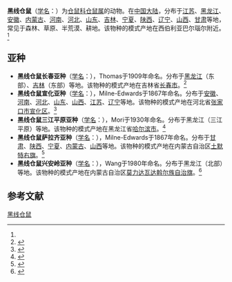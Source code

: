 {{Speciesbox
| name = 黑线仓鼠
| status = 
| status_system = 
| image = 
| genus = Cricetulus
| species = barabensis
| authority = (Pallas, 1773)<ref name='id865'>{{cite web| url =http://www.bioinfo.cn/db05/BjdwSpecies.php?action=view&id=865| title =黑线仓鼠| work =《中国动物物种编目数据库》| publisher =中国科学院微生物研究所| author =中国科学院动物研究所| accessdate =2009-03-27| deadurl =yes| archiveurl =https://web.archive.org/web/20160305004904/http://www.bioinfo.cn/db05/BjdwSpecies.php?action=view&id=865| archivedate =2016-03-05}}</ref>
}}

'''黑线仓鼠'''（[[学名|学名]]：{{lang|la|''Cricetulus barabensis''}}）为[[仓鼠科|仓鼠科]][[仓鼠属|仓鼠属]]的动物。在[[中国大陆|中国大陆]]，分布于[[江苏|江苏]]、[[黑龙江|黑龙江]]、[[安徽|安徽]]、[[内蒙古|内蒙古]]、[[河南|河南]]、[[河北|河北]]、[[山东|山东]]、[[吉林|吉林]]、[[宁夏|宁夏]]、[[陕西|陕西]]、[[辽宁|辽宁]]、[[山西|山西]]、[[甘肃|甘肃]]等地，常见于森林、草原、半荒漠、耕地。该物种的模式产地在西伯利亚巴尔瑙尔附近。<ref name='id865'/>

== 亚种 ==
* '''黑线仓鼠长春亚种'''（[[学名|学名]]：{{lang|la|''Cricetulus barabensis fumatus''}}），Thomas于1909年命名。分布于[[黑龙江省|黑龙江]]（东部）、[[吉林|吉林]]（东部）等地。该物种的模式产地在吉林省[[长春市|长春市]]。<ref name='id866'>{{cite web| url =http://www.bioinfo.cn/db05/BjdwSpecies.php?action=view&id=866| title =黑线仓鼠长春亚种| work =《中国动物物种编目数据库》| publisher =中国科学院微生物研究所| author =中国科学院动物研究所| accessdate =2009-03-27| deadurl =yes| archiveurl =https://web.archive.org/web/20160305073357/http://www.bioinfo.cn/db05/BjdwSpecies.php?action=view&id=866| archivedate =2016-03-05}}</ref>
* '''黑线仓鼠宣化亚种'''（[[学名|学名]]：{{lang|la|''Cricetulus barabensis griseus''}}），Milne-Edwards于1867年命名。分布于[[安徽|安徽]]、[[河南|河南]]、[[河北|河北]]、[[山东|山东]]、[[山西|山西]]、[[江苏|江苏]]、[[辽宁|辽宁]]等地。该物种的模式产地在河北省[[张家口市|张家口市]][[宣化区|宣化区]]。<ref name='id867'>{{cite web| url =http://www.bioinfo.cn/db05/BjdwSpecies.php?action=view&id=867| title =黑线仓鼠宣化亚种| work =《中国动物物种编目数据库》| publisher =中国科学院微生物研究所| author =中国科学院动物研究所| accessdate =2009-03-27| deadurl =yes| archiveurl =https://web.archive.org/web/20160305022107/http://www.bioinfo.cn/db05/BjdwSpecies.php?action=view&id=867| archivedate =2016-03-05}}</ref>
* '''黑线仓鼠三江平原亚种'''（[[学名|学名]]：{{lang|la|''Cricetulus barabensis manchuricus''}}），Mori于1930年命名。分布于黑龙江（三江平原）等地。该物种的模式产地在黑龙江省[[哈尔滨市|哈尔滨市]]。<ref name='id868'>{{cite web| url =http://www.bioinfo.cn/db05/BjdwSpecies.php?action=view&id=868| title =黑线仓鼠三江平原亚种| work =《中国动物物种编目数据库》| publisher =中国科学院微生物研究所| author =中国科学院动物研究所| accessdate =2009-03-27| deadurl =yes| archiveurl =https://web.archive.org/web/20160305034941/http://www.bioinfo.cn/db05/BjdwSpecies.php?action=view&id=868| archivedate =2016-03-05}}</ref>
* '''黑线仓鼠萨拉齐亚种'''（[[学名|学名]]：{{lang|la|''Cricetulus barabensis obscurus''}}），Milne-Edwards于1867年命名。分布于[[甘肃|甘肃]]、[[陕西|陕西]]、[[宁夏|宁夏]]、[[内蒙古|内蒙古]]、[[山西|山西]]等地。该物种的模式产地在内蒙古自治区[[土默特右旗|土默特右旗]]。<ref name='id869'>{{cite web| url =http://www.bioinfo.cn/db05/BjdwSpecies.php?action=view&id=869| title =黑线仓鼠萨拉齐亚种| work =《中国动物物种编目数据库》| publisher =中国科学院微生物研究所| author =中国科学院动物研究所| accessdate =2009-03-27| deadurl =yes| archiveurl =https://web.archive.org/web/20160305075149/http://www.bioinfo.cn/db05/BjdwSpecies.php?action=view&id=869| archivedate =2016-03-05}}</ref>
* '''黑线仓鼠兴安岭亚种'''（[[学名|学名]]：{{lang|la|''Cricetulus barabensis xinganensis''}}），Wang于1980年命名。分布于黑龙江（北部）等地。该物种的模式产地在内蒙古自治区[[莫力达瓦达斡尔族自治旗|莫力达瓦达斡尔族自治旗]]。<ref name='id870'>{{cite web| url =http://www.bioinfo.cn/db05/BjdwSpecies.php?action=view&id=870| title =黑线仓鼠兴安岭亚种| work =《中国动物物种编目数据库》| publisher =中国科学院微生物研究所| author =中国科学院动物研究所| accessdate =2009-03-27| deadurl =yes| archiveurl =https://web.archive.org/web/20160305045401/http://www.bioinfo.cn/db05/BjdwSpecies.php?action=view&id=870| archivedate =2016-03-05}}</ref>

== 参考文献 ==
{{reflist}}
{{Taxonbar|from=Q1052072}}

[[Category:仓鼠属|黑线仓鼠]]